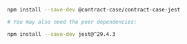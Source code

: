 ```bash
npm install --save-dev @contract-case/contract-case-jest

# You may also need the peer dependencies:

npm install --save-dev jest@^29.4.3
```
